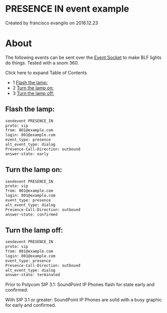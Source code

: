 
# PRESENCE IN event example 

 Created by  francisco evangilo on 2016.12.23

# About

The following events can be sent over the [Event Socket](../Modules/mod_event_socket_1048924.mdx#11-acl) to make BLF lights do things. Tested with a snom 360.

Click here to expand Table of Contents

* 1 [Flash the lamp:](#flash-the-lamp)
* 2 [Turn the lamp on:](#turn-the-lamp-on)
* 3 [Turn the lamp off:](#turn-the-lamp-off-)

## Flash the lamp:

```xml
sendevent PRESENCE_IN
proto: sip
from: 801@example.com
login: 801@example.com
event_type: presence
alt_event_type: dialog
Presence-Call-Direction: outbound
answer-state: early
```

## Turn the lamp on:

```xml
sendevent PRESENCE_IN
proto: sip
from: 801@example.com
login: 801@example.com
event_type: presence
alt_event_type: dialog
Presence-Call-Direction: outbound
answer-state: confirmed
```

## Turn the lamp off: 

```xml
sendevent PRESENCE_IN
proto: sip
from: 801@example.com
login: 801@example.com
event_type: presence
Presence-Call-Direction: outbound
alt_event_type: dialog
answer-state: terminated
```

Prior to Polycom SIP 3.1: SoundPoint IP Phones flash for state early and confirmed.

With SIP 3.1 or greater: SoundPoint IP Phones are solid with a busy graphic for early and confirmed.


